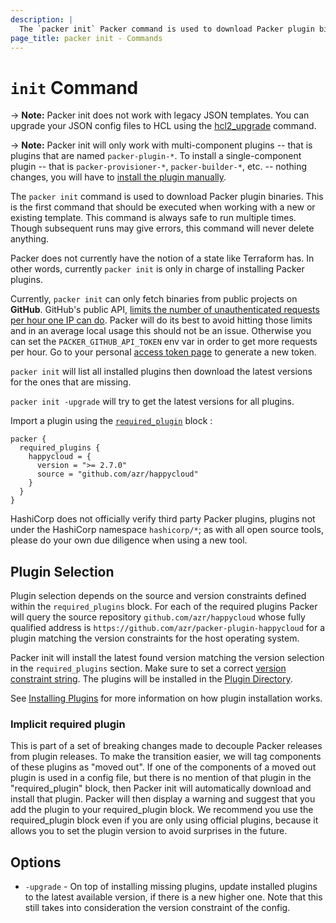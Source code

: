 ```yaml
---
description: |
  The `packer init` Packer command is used to download Packer plugin binaries.
page_title: packer init - Commands
---
```


# `init` Command

-> **Note:** Packer init does not work with legacy JSON templates. You can
upgrade your JSON config files to HCL using the [hcl2_upgrade](/packer/docs/commands/hcl2_upgrade) command.

-> **Note:** Packer init will only work with multi-component plugins -- that is
plugins that are named `packer-plugin-*`. To install a single-component plugin --
that is `packer-provisioner-*`, `packer-builder-*`, etc. -- nothing changes, you will
have to [install the plugin manually](/packer/docs/plugins#installing-plugins).

The `packer init` command is used to download Packer plugin binaries. This is
the first command that should be executed when working with a new or existing
template. This command is always safe to run multiple times. Though subsequent
runs may give errors, this command will never delete anything.

Packer does not currently have the notion of a state like Terraform has. In other words,
currently `packer init` is only in charge of installing Packer plugins.

Currently, `packer init` can only fetch binaries from public projects on **GitHub**. GitHub's public API, [limits the number of unauthenticated requests
per hour one IP can
do](https://docs.github.com/en/developers/apps/rate-limits-for-github-apps#normal-user-to-server-rate-limits).
Packer will do its best to avoid hitting those limits and in an average local
usage this should not be an issue. Otherwise you can set the
`PACKER_GITHUB_API_TOKEN` env var in order to get more requests per hour. Go to
your personal [access token page](https://github.com/settings/tokens) to
generate a new token.

`packer init` will list all installed plugins then download the latest versions
for the ones that are missing.

`packer init -upgrade` will try to get the latest versions for all plugins.

Import a plugin using the [`required_plugin`](/packer/docs/templates/hcl_templates/blocks/packer#specifying-plugin-requirements)
block :

```hcl
packer {
  required_plugins {
    happycloud = {
      version = ">= 2.7.0"
      source = "github.com/azr/happycloud"
    }
  }
}
```

HashiCorp does not officially verify third party Packer plugins, plugins not under the HashiCorp namespace `hashicorp/*`; as with all open source tools, please do your own due diligence when using a new tool.

## Plugin Selection

Plugin selection depends on the source and version constraints defined within the `required_plugins` block.
For each of the required plugins Packer will query the source repository `github.com/azr/happycloud` whose fully qualified address
is `https://github.com/azr/packer-plugin-happycloud` for a plugin matching the version constraints for the host operating system.

Packer init will install the latest found version matching the version selection
in the `required_plugins` section. Make sure to set a correct [version
constraint
string](/packer/docs/templates/hcl_templates/blocks/packer#version-constraints). The
plugins will be installed in the [Plugin
Directory](/packer/docs/configure#packer-s-plugin-directory).

See [Installing Plugins](/packer/docs/plugins#installing-plugins) for more information on how plugin installation works.

### Implicit required plugin

This is part of a set of breaking changes made to decouple Packer releases from
plugin releases. To make the transition easier, we will tag components of these
plugins as "moved out". If one of the components of a moved out plugin is used
in a config file, but there is no mention of that plugin in the
"required_plugin" block, then Packer init will automatically download and
install that plugin. Packer will then display a warning and suggest that you
add the plugin to your required_plugin block. We recommend you use the
required_plugin block even if you are only using official plugins, because it
allows you to set the plugin version to avoid surprises in the future.

## Options

- `-upgrade` - On top of installing missing plugins, update installed plugins to
  the latest available version, if there is a new higher one. Note that this
  still takes into consideration the version constraint of the config.
